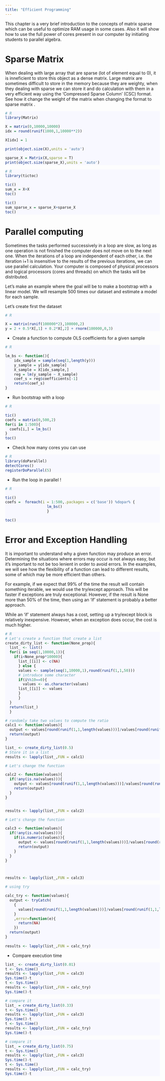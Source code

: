 ```yaml
---
title: "Efficient Programming"
---
```



<style>
div.python pre { background-color: #e9f7f5
; }
</style>

<style>
div.r pre { background-color: #f8f8ff; }
</style>



This chapter is a very brief introduction to the concepts of matrix sparse which can be useful to optimize RAM usage in some cases. Also it will show how to use the full power of cores present in our computer by initiating students to parallel algebra.



# Sparse Matrix

When dealing with large array that are sparse (lot of element equal to 0), it is inneficient to store this object as a dense matrix. Large matrix are sometimes difficult to store in the memory because they are weighty, when they dealing with sparse we can store it and do calculation with them in a very efficient way using the 'Compressed Sparse Column' (CSC) format. See how it change the weight of the matrix when changing the format to sparse matrix .

<div class = "row">
<div class = "col-md-6">
<div class = "r">

```r
# R
library(Matrix)

X = matrix(0,10000,10000)
idx = round(runif(1000,1,10000**2))

X[idx] = 1

print(object.size(X),units = 'auto')

sparse_X = Matrix(X,sparse = T)
print(object.size(sparse_X),units = 'auto')
```

```r
# R
library(tictoc)

tic()
sum_x = X+X
toc()

tic()
sum_sparse_x = sparse_X+sparse_X
toc()
```

</div>
</div>
</div>



# Parallel computing

Sometimes the tasks performed successively in a loop are slow, as long as one operation is not finished the computer does not move on to the next one. When the iterations of a loop are independent of each other, i.e. the iteration i+1 is insensitive to the results of the previous iterations, we can use parallel calculation. Your computer is composed of physical processors and logical processors (cores and threads) on which the tasks will be distributed.


Let's make an example where the goal will be to make a bootstrap with a linear model. We will resample 500 times our dataset and estimate a model for each sample. 


Let's create first the dataset

<div class = "row">
<div class = "col-md-6">
<div class = "r">

```r
# R

X = matrix(runif(100000*2),100000,2)
y = 2 + 0.5*X[,1] + 0.2*X[,2] + rnorm(100000,0,3)
```


- Create a function to compute OLS coefficients for a given sample

```r
# R 

lm_bs <- function(){
    idx_sample = sample(seq(1,length(y)))
    y_sample = y[idx_sample]
    X_sample = X[idx_sample,]
    reg = lm(y_sample ~ X_sample)
    coef_s = reg$coefficients[-1]
    return(coef_s)
}

```


- Run bootstrap with a loop

```r
# R

tic()
coefs = matrix(0,500,2)
for(i in 1:500){
  coefs[i,] = lm_bs()
}
toc()

```

- Check how many cores you can use 

```r
# R
library(doParallel)
detectCores()
registerDoParallel(5)

```

- Run the loop in parallel !

```r
# R

tic()
coefs =  foreach(i = 1:500,.packages = c('base')) %dopar% {
                   lm_bs()
                   }

toc()


```
</div>
</div>
</div>



# Error and Exception Handling

It is important to understand why a given function may produce an error. Determining the situations where errors may occur is not always easy, but it's important to not be too lenient in order to avoid errors. In the examples, we will see how the flexibility of a function can lead to different results, some of which may be more efficient than others.

For example, if we expect that 99% of the time the result will contain something iterable, we would use the try/except approach. This will be faster if exceptions are truly exceptional. However, if the result is None more than 50% of the time, then using an 'if' statement is probably a better approach.

While an 'if' statement always has a cost, setting up a try/except block is relatively inexpensive. However, when an exception does occur, the cost is much higher.

<div class = "row">
<div class = "col-md-6">
<div class = "r">

```r
# R
# Let's create a function that create a list 
create_dirty_list <- function(None_prop){
  list_ <- list()
  for(i in seq(1,10000,1)){
    if(i<None_prop*10000){
      list_[[i]] <- c(NA)
      } else {
      values <- sample(seq(1,10000,1),round(runif(1,1,50)))
      # introduce some character 
      if(i%%10==0){
        values <- as.character(values)
      list_[[i]] <- values
      }
      }
  }
  return(list_)
  }

# randomly take two values to compute the ratio 
calc1 <- function(values){
  output <- values[round(runif(1,1,length(values)))]/values[round(runif(1,1,length(values)))]
  return(output)
}

list_ <- create_dirty_list(0.5)
# Store it in a list
results <- lapply(list_,FUN = calc1)

```

```r
# Let's change the function

calc2 <- function(values){
  if(!any(is.na(values))){
    output <- values[round(runif(1,1,length(values)))]/values[round(runif(1,1,length(values)))]
    return(output)
  }
}


results <- lapply(list_,FUN = calc2)
```

```r
# Let's change the function

calc3 <- function(values){
  if(!any(is.na(values))){
    if(is.numeric(values)){
      output <- values[round(runif(1,1,length(values)))]/values[round(runif(1,1,length(values)))]
      return(output)
    }
  }
}



results <- lapply(list_,FUN = calc3)

```

```r
# using try

calc_try <- function(values){
  output <- tryCatch(
    {
      values[round(runif(1,1,length(values)))]/values[round(runif(1,1,length(values)))]
    }
    ,error=function(e){
      return(NA)
    })
  return(output)
}
    
results <- lapply(list_,FUN = calc_try)
```

 - Compare execution time

```r
 
list_ <- create_dirty_list(0.01)
t <- Sys.time()
results <- lapply(list_,FUN = calc3)
Sys.time()-t
t <- Sys.time()
results <- lapply(list_,FUN = calc_try)
Sys.time()-t

```

```r
# compare it 
list_ = create_dirty_list(0.33)
t <- Sys.time()
results <- lapply(list_,FUN = calc3)
Sys.time()-t
t <- Sys.time()
results <- lapply(list_,FUN = calc_try)
Sys.time()-t

```

```r
# compare it 
list_ = create_dirty_list(0.75)
t <- Sys.time()
results <- lapply(list_,FUN = calc3)
Sys.time()-t
t <- Sys.time()
results <- lapply(list_,FUN = calc_try)
Sys.time()-t

```
</div>
</div>
</div>



